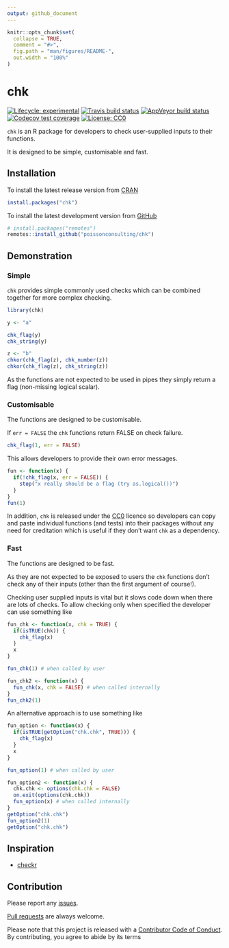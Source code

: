 ```yaml
---
output: github_document
---
```


<!-- README.md is generated from README.Rmd. Please edit that file -->

```r
knitr::opts_chunk$set(
  collapse = TRUE,
  comment = "#>",
  fig.path = "man/figures/README-",
  out.width = "100%"
)
```

# chk

<!-- badges: start -->
[![Lifecycle: experimental](https://img.shields.io/badge/lifecycle-experimental-orange.svg)](https://www.tidyverse.org/lifecycle/#experimental)
[![Travis build status](https://travis-ci.com/poissonconsulting/chk.svg?branch=master)](https://travis-ci.com/poissonconsulting/chk)
[![AppVeyor build status](https://ci.appveyor.com/api/projects/status/github/poissonconsulting/chk?branch=master&svg=true)](https://ci.appveyor.com/project/poissonconsulting/chk)
[![Codecov test coverage](https://codecov.io/gh/poissonconsulting/chk/branch/master/graph/badge.svg)](https://codecov.io/gh/poissonconsulting/chk?branch=master)
[![License: CC0](https://img.shields.io/badge/License-CC0-blue.svg)](https://creativecommons.org/publicdomain/zero/1.0/)
<!-- badges: end -->

`chk` is an R package for developers to check user-supplied inputs to their functions.

It is designed to be simple, customisable and fast.

## Installation

To install the latest release version from [CRAN](https://cran.r-project.org)
```r
install.packages("chk")
```

To install the latest development version from [GitHub](https://github.com/poissonconsulting/chk)
```r
# install.packages("remotes")
remotes::install_github("poissonconsulting/chk")
```

## Demonstration

### Simple

`chk` provides simple commonly used checks which can be combined together
for more complex checking.

```r
library(chk)

y <- "a"

chk_flag(y)
chk_string(y)

z <- "b"
chkor(chk_flag(z), chk_number(z))
chkor(chk_flag(z), chk_string(z))
```

As the functions are not expected to be used in pipes they simply return a flag (non-missing logical scalar).

### Customisable

The functions are designed to be customisable.

If `err = FALSE` the `chk` functions return FALSE on check failure.

```r
chk_flag(1, err = FALSE)
```

This allows developers to provide their own error messages.

```r
fun <- function(x) {
  if(!chk_flag(x, err = FALSE)) {
    stop("x really should be a flag (try as.logical())")
  }
}
fun(1)
```

In addition, `chk` is released under the [CC0](https://creativecommons.org/publicdomain/zero/1.0/) licence so developers 
can copy and paste individual functions (and tests) into their packages 
without any need for creditation which is useful if they don't want `chk` 
as a dependency.

### Fast

The functions are designed to be fast. 

As they are not expected to be exposed to users the `chk` functions don't check any of their inputs (other than the first argument of course!).

Checking user supplied inputs is vital but it slows code down when there are lots of checks.
To allow checking only when specified the developer can use something like

```r
fun_chk <- function(x, chk = TRUE) {
  if(isTRUE(chk)) {
    chk_flag(x)
  }
  x
}

fun_chk(1) # when called by user

fun_chk2 <- function(x) {
  fun_chk(x, chk = FALSE) # when called internally
}
fun_chk2(1)
```

An alternative approach is to use something like
```r
fun_option <- function(x) {
  if(isTRUE(getOption("chk.chk", TRUE))) {
    chk_flag(x)
  }
  x
}

fun_option(1) # when called by user

fun_option2 <- function(x) {
  chk.chk <- options(chk.chk = FALSE)
  on.exit(options(chk.chk))
  fun_option(x) # when called internally
}
getOption("chk.chk")
fun_option2(1)
getOption("chk.chk")
```

## Inspiration

- [checkr](https://github.com/poissonconsulting/checkr/)

## Contribution

Please report any [issues](https://github.com/poissonconsulting/chk/issues).

[Pull requests](https://github.com/poissonconsulting/chk/pulls) are always welcome.

Please note that this project is released with a [Contributor Code of Conduct](https://github.com/poissonconsulting/chk/blob/master/CODE_OF_CONDUCT.md).
By contributing, you agree to abide by its terms
